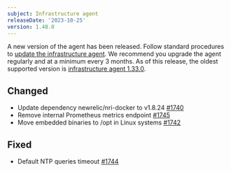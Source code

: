 ```yaml
---
subject: Infrastructure agent
releaseDate: '2023-10-25'
version: 1.48.0
---
```


A new version of the agent has been released. Follow standard procedures to [update the infrastructure agent](https://docs.newrelic.com/docs/infrastructure/install-configure-manage-infrastructure/update-or-uninstall/update-infrastructure-agent).
We recommend you upgrade the agent regularly and at a minimum every 3 months. As
of this release, the oldest supported version is [infrastructure agent
1.33.0](https://docs.newrelic.com/docs/release-notes/infrastructure-release-notes/infrastructure-agent-release-notes/new-relic-infrastructure-agent-1330).

## Changed

* Update dependency newrelic/nri-docker to v1.8.24 [#1740](https://github.com/newrelic/infrastructure-agent/pull/1740)
* Remove internal Prometheus metrics endpoint [#1745](https://github.com/newrelic/infrastructure-agent/pull/1745)
* Move embedded binaries to /opt in Linux systems [#1742](https://github.com/newrelic/infrastructure-agent/pull/1742)

## Fixed

* Default NTP queries timeout [#1744](https://github.com/newrelic/infrastructure-agent/pull/1744)
